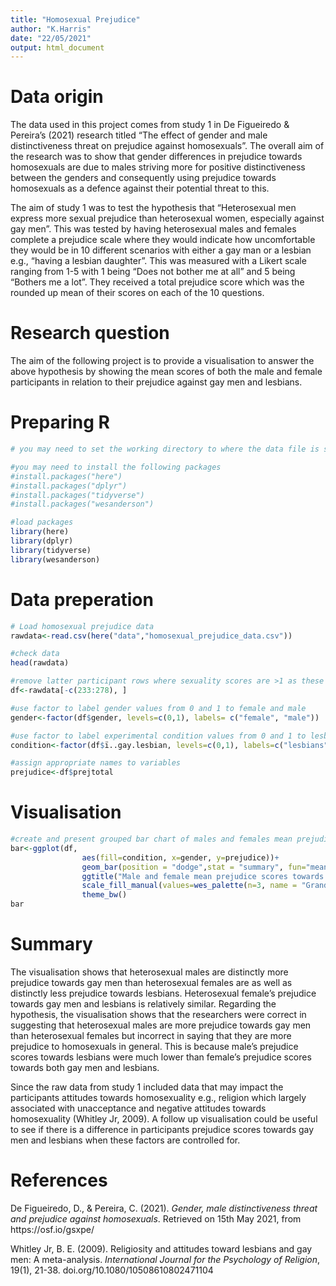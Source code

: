 ```yaml
---
title: "Homosexual Prejudice"
author: "K.Harris"
date: "22/05/2021"
output: html_document
---
```


# Data origin
The data used in this project comes from study 1 in De Figueiredo & Pereira’s (2021) research titled "The effect of gender and male distinctiveness threat on prejudice against homosexuals". The overall aim of the research was to show that gender differences in prejudice towards homosexuals are due to males striving more for positive distinctiveness between the genders and consequently using prejudice towards homosexuals as a defence against their potential threat to this.

 The aim of study 1 was to test the hypothesis that “Heterosexual men express more sexual prejudice than heterosexual women, especially against gay men”. This was tested by having heterosexual males and females complete a prejudice scale where they would indicate how uncomfortable they would be in 10 different scenarios with either a gay man or a lesbian e.g., “having a lesbian daughter”. This was measured with a Likert scale ranging from 1-5 with 1 being “Does not bother me at all” and 5 being “Bothers me a lot”. They received a total prejudice score which was the rounded up mean of their scores on each of the 10 questions.

# Research question
The aim of the following project is to provide a visualisation to answer the above hypothesis by showing the mean scores of both the male and female participants in relation to their prejudice against gay men and lesbians. 


# Preparing R 
```r
# you may need to set the working directory to where the data file is saved 
```

```r
#you may need to install the following packages
#install.packages("here")
#install.packages("dplyr")
#install.packages("tidyverse")
#install.packages("wesanderson")

#load packages
library(here)
library(dplyr)
library(tidyverse)
library(wesanderson)
```
# Data preperation
```r
# Load homosexual prejudice data
rawdata<-read.csv(here("data","homosexual_prejudice_data.csv"))

#check data
head(rawdata)

#remove latter participant rows where sexuality scores are >1 as these participants are not heterosexual and create new data file
df<-rawdata[-c(233:278), ]

#use factor to label gender values from 0 and 1 to female and male
gender<-factor(df$gender, levels=c(0,1), labels= c("female", "male"))

#use factor to label experimental condition values from 0 and 1 to lesbians and gay men
condition<-factor(df$ï..gay.lesbian, levels=c(0,1), labels=c("lesbians", "gay men"))

#assign appropriate names to variables
prejudice<-df$prejtotal

```
# Visualisation
```r
#create and present grouped bar chart of males and females mean prejudice scores against gay men and lesbians
bar<-ggplot(df, 
                aes(fill=condition, x=gender, y=prejudice))+
                geom_bar(position = "dodge",stat = "summary", fun="mean", width=0.5)+
                ggtitle("Male and female mean prejudice scores towards gay men and lesbians")+
                scale_fill_manual(values=wes_palette(n=3, name = "GrandBudapest2"))+ 
                theme_bw()
bar

```




# Summary
The visualisation shows that heterosexual males are distinctly more prejudice towards gay men than heterosexual females are as well as distinctly less prejudice towards lesbians. Heterosexual female’s prejudice towards gay men and lesbians is relatively similar. Regarding the hypothesis, the visualisation shows that the researchers were correct in suggesting that heterosexual males are more prejudice towards gay men than heterosexual females but incorrect in saying that they are more prejudice to homosexuals in general. This is because male’s prejudice scores towards lesbians were much lower than female’s prejudice scores towards both gay men and lesbians. 

Since the raw data from study 1 included data that may impact the participants attitudes towards homosexuality e.g., religion which largely associated with unacceptance and negative attitudes towards homosexuality (Whitley Jr, 2009).  A follow up visualisation could be useful to see if there is a difference in participants prejudice scores towards gay men and lesbians when these factors are controlled for.

# References

De Figueiredo, D., & Pereira, C. (2021). *Gender, male distinctiveness threat and prejudice against homosexuals*. Retrieved on 15th May 2021, from https://osf.io/gsxpe/

 Whitley Jr, B. E. (2009). Religiosity and attitudes toward lesbians and gay men: A meta-analysis. *International Journal for the Psychology of Religion*, 19(1), 21-38. doi.org/10.1080/10508610802471104


